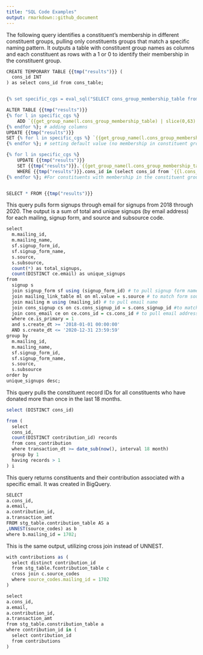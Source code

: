 ```yaml
---
title: "SQL Code Examples"
output: rmarkdown::github_document
---
```


The following query identifies a constituent's membership in different constituent groups, pulling only constituents groups that match a specific naming pattern. It outputs a table with constituent group names as columns and each constituent as rows with a 1 or 0 to identify their membership in the constituent group.
```r
CREATE TEMPORARY TABLE {{tmp("results")}} (
  cons_id INT
) as select cons_id from cons_table;


{% set specific_cgs = eval_sql("SELECT cons_group_membership_table from cons_groups where lower(name) LIKE '%example - %'") %} # pulling tables of constituent groups of interest

ALTER TABLE {{tmp("results")}} 
{% for l in specific_cgs %} 
    ADD `{{get_group_name(l.cons_group_membership_table) | slice(0,63) | trim}}` char(1){% if not loop.last %},{% endif %}
{% endfor %}; # adding columns
UPDATE {{tmp("results")}} 
SET {% for l in specific_cgs %} `{{get_group_name(l.cons_group_membership_table) | slice(0,63) | trim}}` = 0{% if not loop.last %},{% endif %} 
{% endfor %}; # setting default value (no membership in constituent group)

{% for l in specific_cgs %} 
    UPDATE {{tmp("results")}}
    SET {{tmp("results")}}.`{{get_group_name(l.cons_group_membership_table) | slice(0,63) | trim}}` = 1 
    WHERE {{tmp("results")}}.cons_id in (select cons_id from `{{l.cons_group_membership_table}}`); 
{% endfor %}; #For constituents with membership in the constituent group, assign value of 1


SELECT * FROM {{tmp("results")}}
```

This query pulls form signups through email for signups from 2018 through 2020. The output is a sum of total and unique signups (by email address) for each mailing, signup form, and source and subsource code.
```r
select 
  m.mailing_id, 
  m.mailing_name, 
  sf.signup_form_id, 
  sf.signup_form_name,
  s.source, 
  s.subsource,
  count(*) as total_signups, 
  count(DISTINCT ce.email) as unique_signups
from 
  signup s 
  join signup_form sf using (signup_form_id) # to pull signup form name
  join mailing_link_table ml on ml.value = s.source # to match form source to mailing
  join mailing m using (mailing_id) # to pull email name
  join cons_signup cs on cs.cons_signup_id = s.cons_signup_id #to match signup to constituent record
  join cons_email ce on ce.cons_id = cs.cons_id # to pull email address of constituent record
  where ce.is_primary = 1 
  and s.create_dt >= '2018-01-01 00:00:00' 
  AND s.create_dt <= '2020-12-31 23:59:59' 
group by 
  m.mailing_id, 
  m.mailing_name, 
  sf.signup_form_id, 
  sf.signup_form_name,
  s.source, 
  s.subsource
order by
unique_signups desc;
```

This query pulls the constituent record IDs for all constituents who have donated more than once in the last 18 months.
```r
select (DISTINCT cons_id)

from (
  select 
  cons_id,
  count(DISTINCT contribution_id) records
  from cons_contribution
  where transaction_dt >= date_sub(now(), interval 18 month)
  group by 1
  having records > 1
) i

```


This query returns constituents and their contribution associated with a specific email. It was created in BigQuery.
```r
SELECT
a.cons_id,
a.email,
a.contribution_id,
a.transaction_amt
FROM stg_table.contribution_table AS a
,UNNEST(source_codes) as b
where b.mailing_id = 1702;
```

This is the same output, utilizing cross join instead of UNNEST.
```r
with contributions as (
  select distinct contribution_id
  from stg_table.fcontribution_table c
  cross join c.source_codes
  where source_codes.mailing_id = 1702
)

select
a.cons_id,
a.email,
a.contribution_id,
a.transaction_amt
from stg_table.constribution_table a
where contribution_id in (
  select contribution_id
  from contributions
)
```

